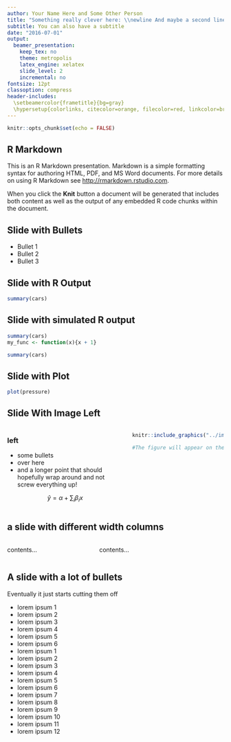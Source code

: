 ```yaml
---
author: Your Name Here and Some Other Person
title: "Something really clever here: \\newline And maybe a second line"
subtitle: You can also have a subtitle
date: "2016-07-01"
output:
  beamer_presentation:
    keep_tex: no
    theme: metropolis
    latex_engine: xelatex
    slide_level: 2
    incremental: no
fontsize: 12pt
classoption: compress
header-includes:
  \setbeamercolor{frametitle}{bg=gray}
  \hypersetup{colorlinks, citecolor=orange, filecolor=red, linkcolor=brown, urlcolor=blue}
---
```



```r
knitr::opts_chunk$set(echo = FALSE)
```

## R Markdown

This is an R Markdown presentation. Markdown is a simple formatting syntax for authoring HTML, PDF, and MS Word documents. For more details on using R Markdown see <http://rmarkdown.rstudio.com>.

When you click the **Knit** button a document will be generated that includes both content as well as the output of any embedded R code chunks within the document.

## Slide with Bullets

- Bullet 1
- Bullet 2
- Bullet 3

## Slide with R Output

```r
summary(cars)
```

## Slide with simulated R output

```r
summary(cars)
my_func <- function(x){x + 1}
```

```r
summary(cars)
```


## Slide with Plot

```r
plot(pressure)
```

## Slide With Image Left

::: columns

:::: column
### left
* some bullets
* over here
* and a longer point that should hopefully wrap around and not screw everything up!

$$\hat{y} = \alpha + \sum_i \beta_i x$$
::::

:::: column

```r
knitr::include_graphics("../images/rstudio-interface-init.png")

#The figure will appear on the right side of the slide...
```
::::

:::

## a slide with different width columns

:::::::::::::: {.columns}
::: {.column width="40%"}
contents...
:::
::: {.column width="60%"}
contents...
:::
::::::::::::::


## A slide with a lot of bullets

Eventually it just starts cutting them off

* lorem ipsum 1
* lorem ipsum 2
* lorem ipsum 3
* lorem ipsum 4
* lorem ipsum 5
* lorem ipsum 6
* lorem ipsum 1
* lorem ipsum 2
* lorem ipsum 3
* lorem ipsum 4
* lorem ipsum 5
* lorem ipsum 6
* lorem ipsum 7
* lorem ipsum 8
* lorem ipsum 9
* lorem ipsum 10
* lorem ipsum 11
* lorem ipsum 12

